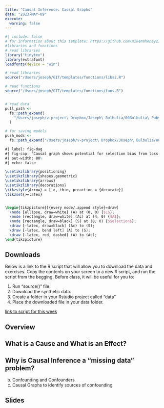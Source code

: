 ```yaml
---
title: "Causal Inference: Causal Graphs"
date: "2023-MAY-09"
execute:
  warning: false
---
```

  

```r
#| include: false
# for information about this template: https://github.com/mikemahoney218/quarto-arxiv/blob/main/template.qmd
#libraries and functions
# read libraries
library("tinytex")
library(extrafont)
loadfonts(device = "win")

# read libraries
source("/Users/joseph/GIT/templates/functions/libs2.R")

# read functions
source("/Users/joseph/GIT/templates/functions/funs.R")


# read data
pull_path <-
  fs::path_expand(
    "/Users/joseph/v-project\ Dropbox/Joseph\ Bulbulia/00Bulbulia\ Pubs/2021/DATA/time13"
  )

# for saving models
push_mods <-
  fs::path_expand("/Users/joseph/v-project\ Dropbox/Joseph\ Bulbulia/outcomewide/outcomewide-attacks/mods")

```


```tikz
#| label: fig-dag
#| fig-cap: "Causal graph shows potential for selection bias from loss to follow up or non-response. To address this, we multiply impute missing values on the assumption that missing values are random conditional on the imputation model (MAR)."
#| out-width: 80%
#| echo: false

\usetikzlibrary{positioning}
\usetikzlibrary{shapes.geometric}
\usetikzlibrary{arrows}
\usetikzlibrary{decorations}
\tikzstyle{Arrow} = [->, thin, preaction = {decorate}]
\tikzset{>=latex}


\begin{tikzpicture}[{every node/.append style}=draw]
  \node [ellipse, draw=white] (A) at (0, 0) {$L$};
  \node [rectangle, draw=white] (Ac) at (4, 0) {$A$};
  \node [rectangle, draw=black] (S) at (8, 0) {$Selection$};
  \draw [-latex, draw=black] (Ac) to (S);
  \draw [-latex, bend left] (A) to (S);
  \draw [-latex, red, dashed] (A) to (Ac);
\end{tikzpicture}
```


## Downloads

Below is a link to the R script that will allow you to download the data and exercises. Copy the contents on your screen to a new R script, and run the script from the begging. Before class, it will be useful for you to: 

1. Run "source()" file. 
2. Download the synthetic data. 
3. Create a folder in your Rstudio project called "data"
4. Place the downloaded file in your data folder.


[link to script for this week ](https://raw.githubusercontent.com/go-bayes/psych-434-2023/ab93ccac0b03c9ae46ab310f37d32951b77e406d/scripts/434-intro-causal-inference-week-7.R)




## Overview
  
  
  
## What is a Cause and What is an Effect? 




## Why is Causal Inference a “missing data” problem?



b. Confounding and Confounders
c. Causal Graphs to identify sources of confounding  
  
  
  
## Slides
